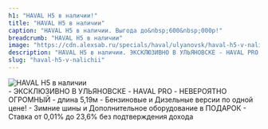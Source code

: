 ```yaml
---
h1: "HAVAL H5 в наличии!"
title: "HAVAL H5 в наличии"
caption: "HAVAL H5 в наличии. Выгода до&nbsp;600&nbsp;000р!"
breadcrumb: "HAVAL H5 в наличии"
image: "https://cdn.alexsab.ru/specials/haval/ulyanovsk/haval-h5-v-nalichii/Ton-avto_haval_h5_benz_640х360.webp"
description: "HAVAL H5 в наличии. ЭКСКЛЮЗИВНО В УЛЬЯНОВСКЕ - HAVAL PRO. НЕВЕРОЯТНО ОГРОМНЫЙ - длина 5,19м. Бензиновые и Дизельные версии по одной цене!. Зимние шины и Дополнительное оборудование в ПОДАРОК. Ставка от 0,01% до 23,6% без подтверждения дохода"
slug: "haval-h5-v-nalichii"
---
```



<picture>
	<source media="(min-width: 942px)" srcset="https://cdn.alexsab.ru/specials/haval/ulyanovsk/haval-h5-v-nalichii/Ton-avto_haval_h5_benz_1920х800.webp" />
	<source media="(min-width: 320px)" srcset="https://cdn.alexsab.ru/specials/haval/ulyanovsk/haval-h5-v-nalichii/Ton-avto_haval_h5_benz_640х360.webp" />
	<img src="https://cdn.alexsab.ru/specials/haval/ulyanovsk/haval-h5-v-nalichii/Ton-avto_haval_h5_benz_1920х800.webp" class="max-w-full mx-auto mb-10" alt="HAVAL H5 в наличии" />
</picture>

<br/>
- ЭКСКЛЮЗИВНО В УЛЬЯНОВСКЕ - HAVAL PRO
- НЕВЕРОЯТНО ОГРОМНЫЙ - длина 5,19м
- Бензиновые и Дизельные версии по одной цене!
- Зимние шины и Дополнительное оборудование в ПОДАРОК
- Ставка от 0,01% до 23,6% без подтверждения дохода
<br/>

<SpecialSalonsInfo title='Получить предложение' dataTitle='HAVAL H5 в наличии' dataFormName="Получить предложение. HAVAL H5 в наличии" />